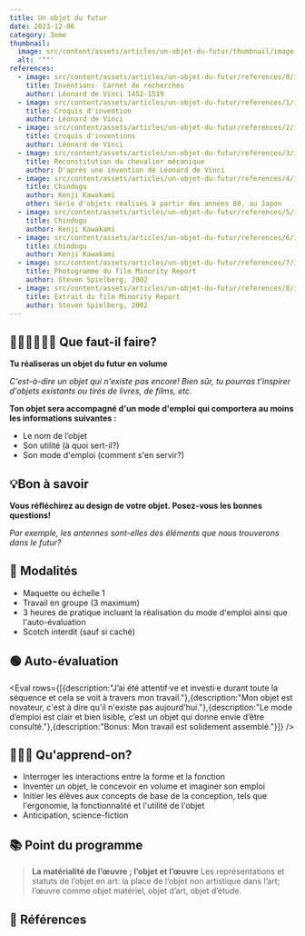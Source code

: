 ```yaml
---
title: Un objet du futur
date: 2023-12-06
category: 3eme
thumbnail:
  image: src/content/assets/articles/un-objet-du-futur/thumbnail/image.webp
  alt: '""'
references:
  - image: src/content/assets/articles/un-objet-du-futur/references/0/image.webp
    title: Inventions- Carnet de recherches
    author: Léonard de Vinci 1452-1519
  - image: src/content/assets/articles/un-objet-du-futur/references/1/image.webp
    title: Croquis d'invention
    author: Léonard de Vinci
  - image: src/content/assets/articles/un-objet-du-futur/references/2/image.webp
    title: Croquis d'inventions
    author: Léonard de Vinci
  - image: src/content/assets/articles/un-objet-du-futur/references/3/image.webp
    title: Reconstitution du chevalier mécanique
    author: D'après une invention de Léonard de Vinci
  - image: src/content/assets/articles/un-objet-du-futur/references/4/image.webp
    title: Chindogu
    author: Kenji Kawakami
    other: Série d'objets réalisés à partir des années 80, au Japon
  - image: src/content/assets/articles/un-objet-du-futur/references/5/image.webp
    title: Chindogu
    author: Kenji Kawakami
  - image: src/content/assets/articles/un-objet-du-futur/references/6/image.webp
    title: Chindogu
    author: Kenji Kawakami
  - image: src/content/assets/articles/un-objet-du-futur/references/7/image.webp
    title: Photogramme du film Minority Report
    author: Steven Spielberg, 2002
  - image: src/content/assets/articles/un-objet-du-futur/references/8/image.webp
    title: Extrait du film Minority Report
    author: Steven Spielberg, 2002
---
```

## 👨🏽‍🎨👩🏽‍🎨 Que faut-il faire?

**Tu réaliseras un objet du futur en volume**

*C'est-à-dire un objet qui n'existe pas encore! Bien sûr, tu pourras t'inspirer d'objets existants ou tirés de livres, de films, etc.*

**Ton objet sera accompagné d'un mode d'emploi qui comportera au moins les informations suivantes :**

* Le nom de l’objet
* Son utilité (à quoi sert-il?)
* Son mode d'emploi (comment s'en servir?)

## 💡Bon à savoir

**Vous réfléchirez au design de votre objet. Posez-vous les bonnes questions!**

*Par exemple, les antennes sont-elles des éléments que nous trouverons dans le futur?*

## 🧐 Modalités

* Maquette ou échelle 1
* Travail en groupe (3 maximum)
* 3 heures de pratique incluant la réalisation du mode d'emploi ainsi que l'auto-évaluation
* Scotch interdit (sauf si caché)

## 🟢 Auto-évaluation

<Eval rows={[{description:"J’ai été attentif·ve et investi·e durant toute la séquence et cela se voit à travers mon travail."},{description:"Mon objet est novateur, c'est à dire qu'il n'existe pas aujourd'hui."},{description:"Le mode d’emploi est clair et bien lisible, c’est un objet qui donne envie d’être consulté."},{description:"Bonus: Mon travail est solidement assemblé."}]} />

## 👩🏼‍🏫 Qu'apprend-on?

* Interroger les interactions entre la forme et la fonction
* Inventer un objet, le concevoir en volume et imaginer son emploi
* Initier les élèves aux concepts de base de la conception, tels que l'ergonomie, la fonctionnalité et l'utilité de l'objet
* Anticipation, science-fiction

## 📚 Point du programme

> **La matérialité de l’œuvre ; l’objet et l’œuvre** Les représentations et statuts de l’objet en art: la place de l’objet non artistique dans l’art; l’œuvre comme objet matériel, objet d’art, objet d’étude.

## 👀 Références
